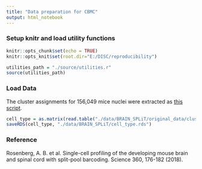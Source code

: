 ```yaml
---
title: "Data preparation for CBMC"
output: html_notebook
---
```

### Setup knitr and load utility functions
```r
knitr::opts_chunk$set(echo = TRUE)
knitr::opts_knit$set(root.dir="E:/DISC/reproducibility")
```
```r
utilities_path = "./source/utilities.r"
source(utilities_path)
```
### Load Data
The cluster assignments for 156,049 mice nuclei were extracted as <a href="https://nbviewer.jupyter.org/github/iyhaoo/DISC/blob/master/reproducibility/data_preparation_and_imputation/data_preprocessing_BRAIN_SPLiT.ipynb">this script</a>.
```r
cell_type = as.matrix(read.table("./data/BRAIN_SPLiT/original_data/cluster_assignment.tsv", sep = "\t", row.names = 1))[, 1]
saveRDS(cell_type, "./data/BRAIN_SPLiT/cell_type.rds")
```
### Reference
Rosenberg, A. B. et al. Single-cell profiling of the developing mouse brain and spinal cord with split-pool barcoding. Science 360, 176-182 (2018).